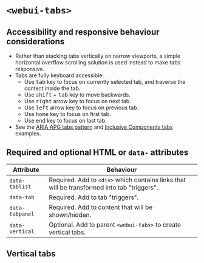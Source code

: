 
<Meta of={WebUITabs} />

# `<webui-tabs>`
<Canvas of={WebUITabs.WebUITabs} />

## Accessibility and responsive behaviour considerations
- Rather than stacking tabs vertically on narrow viewports, a simple horizontal overflow scrolling solution is used instead to make tabs responsive.
- Tabs are fully keyboard accessible:
    - Use <kbd>tab</kbd> key to focus on currently selected tab, and traverse the content inside the tab.
    - Use <kbd>shift</kbd> + <kbd>tab</kbd> key to move backwards.
    - Use <kbd>right</kbd> arrow key to focus on next tab.
    - Use <kbd>left</kbd> arrow key to focus on previous tab.
    - Use <kbd>home</kbd> key to focus on first tab.
    - Use <kbd>end</kbd> key to focus on last tab.
- See the [ARIA APG tabs pattern](https://www.w3.org/WAI/ARIA/apg/patterns/tabs/examples/tabs-automatic/) and [Inclusive Components tabs](https://inclusive-components.design/tabbed-interfaces/) examples.

## Required and optional HTML  or `data-` attributes

Attribute | Behaviour
--- | ---
`data-tablist` | Required. Add to `<div>` which contains links that will be transformed into tab "triggers".
`data-tab` | Required. Add to tab "triggers".
`data-tabpanel` | Required. Add to content that will be shown/hidden.
`data-vertical` | Optional. Add to parent `<webui-tabs>` to create vertical tabs.

## Vertical tabs
<Canvas of={WebUITabs.WebUIVerticalTabs} />

